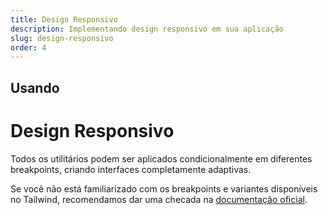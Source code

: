 ```yaml
---
title: Design Responsivo
description: Implementando design responsivo em sua aplicação
slug: design-responsivo
order: 4
---
```


## Usando

# Design Responsivo

Todos os utilitários podem ser aplicados condicionalmente em diferentes breakpoints, criando interfaces completamente adaptivas.

Se você não está familiarizado com os breakpoints e variantes disponíveis no Tailwind, recomendamos dar uma checada na [documentação oficial](https://tailwindcss.com/docs/responsive-design).
